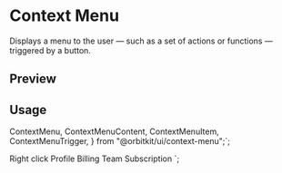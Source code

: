 

<Meta of={ContextMenuStories} />

<RadixPrimitiveDocsButton name="context-menu" />

# Context Menu

Displays a menu to the user — such as a set of actions or functions — triggered by a button.

## Preview

<Canvas of={ContextMenuStories.Default} />

## Usage

  ContextMenu,
  ContextMenuContent,
  ContextMenuItem,
  ContextMenuTrigger,
} from "@orbitkit/ui/context-menu";`;

  <ContextMenuTrigger>Right click</ContextMenuTrigger>
  <ContextMenuContent>
    <ContextMenuItem>Profile</ContextMenuItem>
    <ContextMenuItem>Billing</ContextMenuItem>
    <ContextMenuItem>Team</ContextMenuItem>
    <ContextMenuItem>Subscription</ContextMenuItem>
  </ContextMenuContent>
</ContextMenu>`;

<Source code={importCode} language="ts" dark />
<Source code={usageCode} language="tsx" dark />

